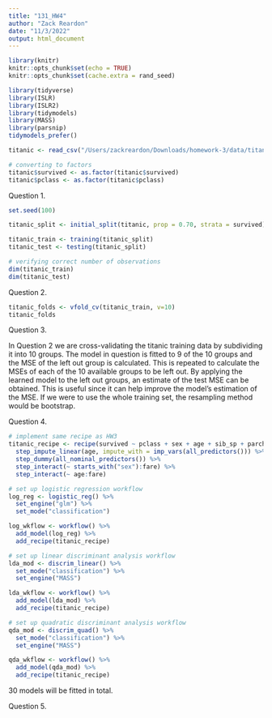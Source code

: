 ```yaml
---
title: "131_HW4"
author: "Zack Reardon"
date: "11/3/2022"
output: html_document
---
```


```r
library(knitr)
knitr::opts_chunk$set(echo = TRUE)
knitr::opts_chunk$set(cache.extra = rand_seed)
```

```r
library(tidyverse)
library(ISLR)
library(ISLR2)
library(tidymodels)
library(MASS)
library(parsnip)
tidymodels_prefer()

titanic <- read_csv("/Users/zackreardon/Downloads/homework-3/data/titanic.csv")

# converting to factors
titanic$survived <- as.factor(titanic$survived)
titanic$pclass <- as.factor(titanic$pclass)
```

Question 1.

```r
set.seed(100)

titanic_split <- initial_split(titanic, prop = 0.70, strata = survived)

titanic_train <- training(titanic_split)
titanic_test <- testing(titanic_split)

# verifying correct number of observations
dim(titanic_train) 
dim(titanic_test)
```

Question 2.

```r
titanic_folds <- vfold_cv(titanic_train, v=10)
titanic_folds
```

Question 3.

In Question 2 we are cross-validating the titanic training data by subdividing it into 10 groups. The model in question is fitted to 9 of the 10 groups and the MSE of the left out group is calculated. This is repeated to calculate the MSEs of each of the 10 available groups to be left out. By applying the learned model to the left out groups, an estimate of the test MSE can be obtained. This is useful since it can help improve the model's estimation of the MSE. If we were to use the whole training set, the resampling method would be bootstrap.

Question 4.

```r
# implement same recipe as HW3
titanic_recipe <- recipe(survived ~ pclass + sex + age + sib_sp + parch + fare, data = titanic_train) %>%
  step_impute_linear(age, impute_with = imp_vars(all_predictors())) %>%
  step_dummy(all_nominal_predictors()) %>%
  step_interact(~ starts_with("sex"):fare) %>%
  step_interact(~ age:fare)
```

```r
# set up logistic regression workflow
log_reg <- logistic_reg() %>% 
  set_engine("glm") %>% 
  set_mode("classification")

log_wkflow <- workflow() %>% 
  add_model(log_reg) %>% 
  add_recipe(titanic_recipe)

# set up linear discriminant analysis workflow
lda_mod <- discrim_linear() %>% 
  set_mode("classification") %>% 
  set_engine("MASS")

lda_wkflow <- workflow() %>% 
  add_model(lda_mod) %>% 
  add_recipe(titanic_recipe)

# set up quadratic discriminant analysis workflow
qda_mod <- discrim_quad() %>% 
  set_mode("classification") %>% 
  set_engine("MASS")

qda_wkflow <- workflow() %>% 
  add_model(qda_mod) %>% 
  add_recipe(titanic_recipe)
```
30 models will be fitted in total.

Question 5.